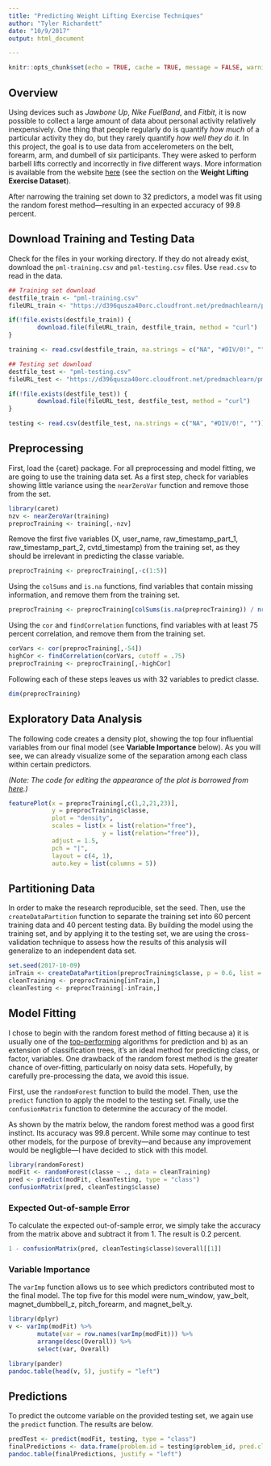 ```yaml
---
title: "Predicting Weight Lifting Exercise Techniques"
author: "Tyler Richardett"
date: "10/9/2017"
output: html_document

---
```


```r
knitr::opts_chunk$set(echo = TRUE, cache = TRUE, message = FALSE, warning = FALSE)
```

## Overview

Using devices such as *Jawbone Up*, *Nike FuelBand*, and *Fitbit*, it is now possible to collect a large amount of data about personal activity relatively inexpensively. One thing that people regularly do is quantify *how much* of a particular activity they do, but they rarely quantify *how well they do it*. In this project, the goal is to use data from accelerometers on the belt, forearm, arm, and dumbell of six participants. They were asked to perform barbell lifts correctly and incorrectly in five different ways. More information is available from the website [here](http://web.archive.org/web/20161224072740/http:/groupware.les.inf.puc-rio.br/har) (see the section on the **Weight Lifting Exercise Dataset**).

After narrowing the training set down to 32 predictors, a model was fit using the random forest method—resulting in an expected accuracy of 99.8 percent.

## Download Training and Testing Data

Check for the files in your working directory. If they do not already exist, download the `pml-training.csv` and `pml-testing.csv` files. Use `read.csv` to read in the data.

```r
## Training set download
destfile_train <- "pml-training.csv"
fileURL_train <- "https://d396qusza40orc.cloudfront.net/predmachlearn/pml-training.csv"

if(!file.exists(destfile_train)) {
        download.file(fileURL_train, destfile_train, method = "curl")
}

training <- read.csv(destfile_train, na.strings = c("NA", "#DIV/0!", ""))

## Testing set download
destfile_test <- "pml-testing.csv"
fileURL_test <- "https://d396qusza40orc.cloudfront.net/predmachlearn/pml-testing.csv"

if(!file.exists(destfile_test)) {
        download.file(fileURL_test, destfile_test, method = "curl")
}

testing <- read.csv(destfile_test, na.strings = c("NA", "#DIV/0!", ""))
```

## Preprocessing

First, load the {caret} package. For all preprocessing and model fitting, we are going to use the training data set. As a first step, check for variables showing little variance using the `nearZeroVar` function and remove those from the set.

```r
library(caret)
nzv <- nearZeroVar(training)
preprocTraining <- training[,-nzv]
```

Remove the first five variables (X, user_name, raw_timestamp_part_1, raw_timestamp_part_2, cvtd_timestamp) from the training set, as they should be irrelevant in predicting the classe variable. 

```r
preprocTraining <- preprocTraining[,-c(1:5)]
```

Using the `colSums` and `is.na` functions, find variables that contain missing information, and remove them from the training set.

``` r
preprocTraining <- preprocTraining[colSums(is.na(preprocTraining)) / nrow(preprocTraining) < .01]
```

Using the `cor` and `findCorrelation` functions, find variables with at least 75 percent correlation, and remove them from the training set.

```r
corVars <- cor(preprocTraining[,-54])
highCor <- findCorrelation(corVars, cutoff = .75)
preprocTraining <- preprocTraining[,-highCor]
```

Following each of these steps leaves us with 32 variables to predict classe.

```r
dim(preprocTraining)
```

## Exploratory Data Analysis

The following code creates a density plot, showing the top four influential variables from our final model (see **Variable Importance** below). As you will see, we can already visualize some of the separation among each class within certain predictors.

*(Note: The code for editing the appearance of the plot is borrowed from [here](https://topepo.github.io/caret/visualizations.html).)*

``` r
featurePlot(x = preprocTraining[,c(1,2,21,23)], 
            y = preprocTraining$classe, 
            plot = "density",
            scales = list(x = list(relation="free"), 
                          y = list(relation="free")), 
            adjust = 1.5, 
            pch = "|", 
            layout = c(4, 1), 
            auto.key = list(columns = 5))
```

## Partitioning Data

In order to make the research reproducible, set the seed. Then, use the `createDataPartition` function to separate the training set into 60 percent training data and 40 percent testing data. By building the model using the training set, and by applying it to the testing set, we are using the cross-validation technique to assess how the results of this analysis will generalize to an independent data set.

``` r
set.seed(2017-10-09)
inTrain <- createDataPartition(preprocTraining$classe, p = 0.6, list = FALSE)
cleanTraining <- preprocTraining[inTrain,]
cleanTesting <- preprocTraining[-inTrain,]
```

## Model Fitting

I chose to begin with the random forest method of fitting because a) it is usually one of the [top-performing](http://sux13.github.io/DataScienceSpCourseNotes/8_PREDMACHLEARN/Practical_Machine_Learning_Course_Notes.html#random-forest) algorithms for prediction and b) as an extension of classification trees, it's an ideal method for predicting class, or factor, variables. One drawback of the random forest method is the greater chance of over-fitting, particularly on noisy data sets. Hopefully, by carefully pre-processing the data, we avoid this issue.

First, use the `randomForest` function to build the model. Then, use the `predict` function to apply the model to the testing set. Finally, use the `confusionMatrix` function to determine the accuracy of the model.

As shown by the matrix below, the random forest method was a good first instinct. Its accuracy was 99.8 percent. While some may continue to test other models, for the purpose of brevity—and because any improvement would be negligble—I have decided to stick with this model.

```r
library(randomForest)
modFit <- randomForest(classe ~ ., data = cleanTraining)
pred <- predict(modFit, cleanTesting, type = "class")
confusionMatrix(pred, cleanTesting$classe)
```

### Expected Out-of-sample Error

To calculate the expected out-of-sample error, we simply take the accuracy from the matrix above and subtract it from 1. The result is 0.2 percent.

``` r
1 - confusionMatrix(pred, cleanTesting$classe)$overall[[1]]
```

### Variable Importance

The `varImp` function allows us to see which predictors contributed most to the final model. The top five for this model were num_window, yaw_belt, magnet_dumbbell_z, pitch_forearm, and magnet_belt_y.

``` r
library(dplyr)
v <- varImp(modFit) %>% 
        mutate(var = row.names(varImp(modFit))) %>% 
        arrange(desc(Overall)) %>% 
        select(var, Overall)

library(pander)
pandoc.table(head(v, 5), justify = "left")
```

## Predictions

To predict the outcome variable on the provided testing set, we again use the `predict` function. The results are below.

``` r
predTest <- predict(modFit, testing, type = "class")
finalPredictions <- data.frame(problem.id = testing$problem_id, pred.classe = predTest)
pandoc.table(finalPredictions, justify = "left")
```